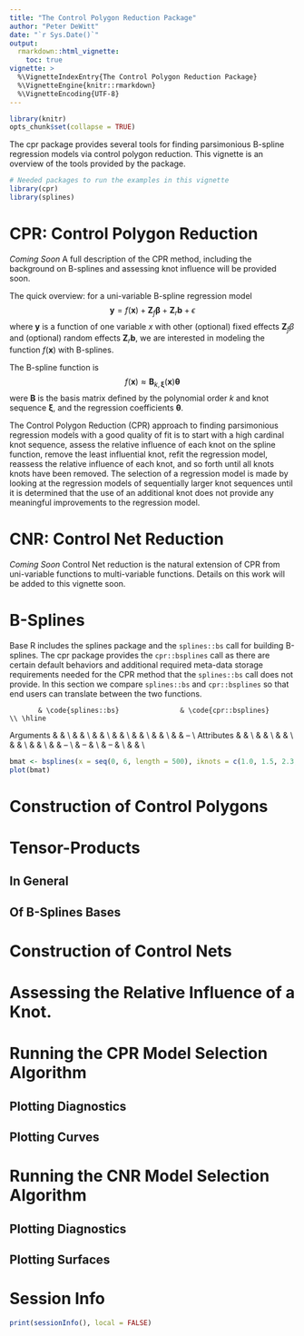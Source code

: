 ```yaml
---
title: "The Control Polygon Reduction Package"
author: "Peter DeWitt"
date: "`r Sys.Date()`"
output: 
  rmarkdown::html_vignette:
    toc: true
vignette: >
  %\VignetteIndexEntry{The Control Polygon Reduction Package}
  %\VignetteEngine{knitr::rmarkdown}
  %\VignetteEncoding{UTF-8}
---
```


```r
library(knitr)
opts_chunk$set(collapse = TRUE)
```

The cpr package provides several tools for finding parsimonious B-spline
regression models via control polygon reduction.  This vignette is an overview
of the tools provided by the package.

```r
# Needed packages to run the examples in this vignette
library(cpr)
library(splines)
```

# CPR: Control Polygon Reduction
*Coming Soon*  A full description of the CPR method, including the background on
B-splines and assessing knot influence will be provided soon.

The quick overview: for a uni-variable B-spline regression model
$$\boldsymbol{y}= f(\boldsymbol{x}) + \boldsymbol{Z}_{f} \boldsymbol{\beta} + \boldsymbol{Z}_{r} \boldsymbol{b} + \epsilon$$
where $\boldsymbol{y}$ is a function of one variable $x$ with other (optional)
fixed effects $\boldsymbol{Z}_{f} \beta$ and (optional) random effects
$\boldsymbol{Z}_{r} \boldsymbol{b},$ we are interested in modeling the function
$f\left( \boldsymbol{x} \right)$ with B-splines.  

The B-spline function is
$$ f \left(\boldsymbol{x}\right) \approx \boldsymbol{B}_{k, \boldsymbol{\xi}} \left( \boldsymbol{x} \right) \boldsymbol{\theta}$$
were $\boldsymbol{B}$ is the basis matrix defined by the polynomial order $k$
and knot sequence $\boldsymbol{\xi},$ and the regression coefficients
$\boldsymbol{\theta}.$

The Control Polygon Reduction (CPR) approach to finding parsimonious regression
models with a good quality of fit is to start with a high cardinal knot
sequence, assess the relative influence of each knot on the spline function,
remove the least influential knot, refit the regression model, reassess the
relative influence of each knot, and so forth until all knots knots have been
removed.  The selection of a regression model is made by looking at the
regression models of sequentially larger knot sequences until it is determined
that the use of an additional knot does not provide any meaningful improvements
to the regression model.

# CNR: Control Net Reduction
*Coming Soon*  Control Net reduction is the natural extension of CPR from
uni-variable functions to multi-variable functions.  Details on this work will
be added to this vignette soon.

# B-Splines
Base R includes the splines package and the `splines::bs` call for building
B-splines.  The cpr package provides the `cpr::bsplines` call as there are
certain default behaviors and additional required meta-data storage requirements
needed for the CPR method that the `splines::bs` call does not provide.  In this
section we compare `splines::bs` and `cpr::bsplines` so that end users can
translate between the two functions.

           & \code{splines::bs}               & \code{cpr::bsplines}     \\ \hline
 Arguments &                                  &                          \\
           & \code{x}                         & \code{x}                 \\
           & \code{df}                        & \code{df}                \\
           & \code{knots}                     & \code{iknots}            \\
           & \code{degree = 3}                & \code{order = 4L}        \\
           & \code{Boundary.knots = range(x)} & \code{bknots = range(x)} \\
           & \code{intercept = FALSE}         & --                       \\ \hline
Attributes &                                  &                          \\ \hline
           & \code{dim}                       & \code{dim}               \\
           & \code{degree}                    & \code{order}             \\
           & \code{knots}                     & \code{iknots}            \\
           & \code{Boundary.knots}            & \code{bknots}            \\
           & \code{intercept}                 & --                       \\
           & --                               & \code{xi}                \\
           & --                               & \code{xi\_star}          \\
           & \code{class}                     & \code{class}             \\ \hline


```r
bmat <- bsplines(x = seq(0, 6, length = 500), iknots = c(1.0, 1.5, 2.3, 4.0, 4.5))
plot(bmat)
```

# Construction of Control Polygons

# Tensor-Products

## In General

## Of B-Splines Bases

# Construction of Control Nets


# Assessing the Relative Influence of a Knot.

# Running the CPR Model Selection Algorithm

## Plotting Diagnostics

## Plotting Curves

# Running the CNR Model Selection Algorithm

## Plotting Diagnostics

## Plotting Surfaces

# Session Info
```r
print(sessionInfo(), local = FALSE)
```
